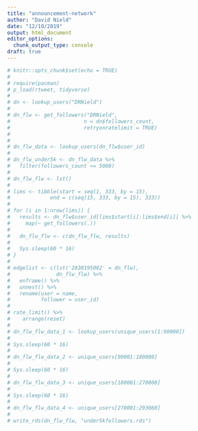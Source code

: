 ```yaml
---
title: "announcement-network"
author: "David Nield"
date: "12/10/2019"
output: html_document
editor_options: 
  chunk_output_type: console
draft: true
---
```


```r
# knitr::opts_chunk$set(echo = TRUE)
# 
# require(pacman)
# p_load(rtweet, tidyverse)
# 
# dn <- lookup_users("DRNield")
# 
# dn_flw <- get_followers("DRNield",
#                        n = dn$followers_count,
#                        retryonratelimit = TRUE)
# 
# 
# dn_flw_data <- lookup_users(dn_flw$user_id)
# 
# dn_flw_under5k <- dn_flw_data %>% 
#   filter(followers_count <= 5000)
# 
# dn_flw_flw <- lst()
# 
# lims <- tibble(start = seq(1, 333, by = 15),
#             end = c(seq(15, 333, by = 15), 333))
# 
# for (i in 1:nrow(lims)) {
#   results <- dn_flw$user_id[lims$start[i]:lims$end[i]] %>%
#     map(~ get_followers(.))
#   
#   dn_flw_flw <- c(dn_flw_flw, results)
#   
#   Sys.sleep(60 * 16)
# }
# 
# edgelist <- c(lst('2830195082' = dn_flw),
#               dn_flw_flw) %>% 
#   enframe() %>% 
#   unnest() %>% 
#   rename(user = name,
#          follower = user_id)
# 
# rate_limit() %>% 
#    arrange(reset)
# 
# dn_flw_flw_data_1 <- lookup_users(unique_users[1:90000])
# 
# Sys.sleep(60 * 16)
# 
# dn_flw_flw_data_2 <- unique_users[90001:180000]
# 
# Sys.sleep(60 * 16)
# 
# dn_flw_flw_data_3 <- unique_users[180001:270000]
# 
# Sys.sleep(60 * 16)
# 
# dn_flw_flw_data_4 <- unique_users[270001:293060]
# 
# write_rds(dn_flw_flw, "under5kfollowers.rds")


```